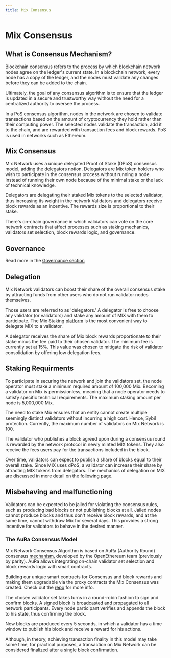 ```yaml
---
title: Mix Consensus
---
```

# Mix Consensus

## What is Consensus Mechanism?

Blockchain consensus refers to the process by which blockchain network nodes agree on the ledger's current state. In a blockchain network, every node has a copy of the ledger, and the nodes must validate any changes before they can be added to the chain.

Ultimately, the goal of any consensus algorithm is to ensure that the ledger is updated in a secure and trustworthy way without the need for a centralized authority to oversee the process.

In a PoS consensus algorithm, nodes in the network are chosen to validate transactions based on the amount of cryptocurrency they hold rather than their computing power. The selected nodes validate the transaction, add it to the chain, and are rewarded with transaction fees and block rewards. PoS is used in networks such as Ethereum.

## Mix Consensus

Mix Network uses a unique delegated Proof of Stake (DPoS) consensus model, adding the delegators notion.  Delegators are Mix token holders who wish to participate in the consensus process without running a node. Instead of running their own node because of the minimal stake or the lack of technical knowledge.&#x20;

Delegators are delegating their staked Mix tokens to the selected validator, thus increasing its weight in the network Validators and delegators receive block rewards as an incentive. The rewards size is proportional to their stake.&#x20;

There's on-chain governance in which validators can vote on the core network contracts that affect processes such as staking mechanics, validators set selection, block rewards logic, and governance.&#x20;

## Governance

Read more in the [Governance section](fuse-governance-and-development/)

## Delegation

Mix Network validators can boost their share of the overall consensus stake by attracting funds from other users who do not run validator nodes themselves.&#x20;

Those users are referred to as 'delegators.' A delegator is free to choose any validator (or validators) and stake any amount of MIX with them to participate. The Mix Staking [platform](https://stakingv2.miexs.com) is the most convenient way to delegate MIX to a validator.&#x20;

A delegator receives the share of Mix block rewards proportionate to their stake minus the fee paid to their chosen validator. The minimum fee is currently set at 15%. This value was chosen to mitigate the risk of validator consolidation by offering low delegation fees.&#x20;

## Staking Requirments

To participate in securing the network and join the validators set, the node operator must stake a minimum required amount of 100,000 Mix. Becoming a validator on Mix is permissionless, meaning that a node operator needs to satisfy specific technical requirements. The maximum staking amount per node is 5,000,000 Mix.

The need to stake Mix ensures that an entity cannot create multiple seemingly distinct validators without incurring a high cost. Hence, Sybil protection. Currently, the maximum number of validators on Mix Network is 100.

The validator who publishes a block agreed upon during a consensus round is rewarded by the network protocol in newly minted MIX tokens. They also receive the fees users pay for the transactions included in the block.

Over time, validators can expect to publish a share of blocks equal to their overall stake. Since MIX uses dPoS, a validator can increase their share by attracting MIX tokens from delegators. The mechanics of delegation on MIX are discussed in more detail on the [following page](https://docs.miexs.com/aboutFuse/about-fuse/fuse-network-blockchain/validators-and-delegation).

## Misbehaving and malfunctioning

Validators can be expected to be jailed for violating the consensus rules, such as producing bad blocks or not publishing blocks at all. Jailed nodes cannot produce blocks and thus don't receive block rewards, and at the same time, cannot withdraw Mix for several days. This provides a strong incentive for validators to behave in the desired manner.

### The AuRa Consensus Model

Mix Network Consensus Algorithm is based on AuRa (Authority Round) consensus [mechanism](https://openethereum.github.io/Aura), developed by the OpenEthereum team (previously by parity). AuRa allows integrating on-chain validator set selection and block rewards logic with smart contracts.&#x20;

Building our unique smart contracts for Consensus and block rewards and making them upgradable via the proxy contracts the Mix Consensus was created. Check out the [repo](https://github.com/chainkloud/mix-network) for more info.

The chosen validator set takes turns in a round-robin fashion to sign and confirm blocks. A signed block is broadcasted and propagated to all network participants. Every node participant verifies and appends the block to his state, thus confirming the block.

New blocks are produced every 5 seconds, in which a validator has a time window to publish his block and receive a reward for his actions.&#x20;

Although, in theory, achieving transaction finality in this model may take some time, for practical purposes, a transaction on Mix Network can be considered finalized after a single block confirmation. &#x20;
